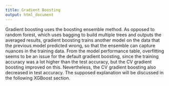 ```yaml
---
title: Gradient Boosting
output: html_document
---
```


Gradient boosting uses the boosting ensemble method. As opposed to random forest, which uses bagging to build multiple trees and outputs the averaged results, gradient boosting trains another model on the data that the previous model predicted wrong, so that the ensemble can capture nuances in the training data. From the model performance table, overfitting seems to be an issue for the default gradient boosting, since the training accuracy was a lot higher than the test accuracy, but the CV gradient boosting improved on this. Nevertheless, the CV gradient boosting also decreased in test accuracy. The supposed explanation will be discussed in the following XGBoost section.